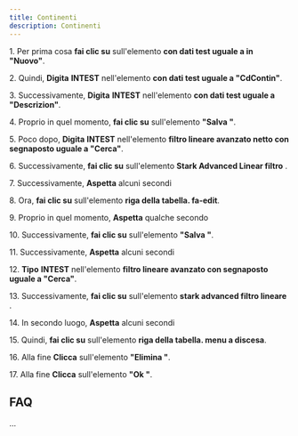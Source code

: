 ```yaml
---
title: Continenti
description: Continenti
---
```

1\. Per prima cosa **fai clic su** sull'elemento **con dati test uguale a in "Nuovo"**.  
  
2\. Quindi, **Digita** **INTEST** nell'elemento **con dati test uguale a "CdContin"**.  
  
3\. Successivamente, **Digita** **INTEST** nell'elemento **con dati test uguale a "Descrizion"**.  
  
4\. Proprio in quel momento, **fai clic su** sull'elemento **"Salva "**.  
  
5\. Poco dopo, **Digita** **INTEST** nell'elemento **filtro lineare avanzato netto con segnaposto uguale a "Cerca"**.  
  
6\. Successivamente, **fai clic su** sull'elemento **Stark Advanced Linear filtro** .  
  
7\. Successivamente, **Aspetta** alcuni secondi  
  
8\. Ora, **fai clic su** sull'elemento **riga della tabella. fa-edit**.  
  
9\. Proprio in quel momento, **Aspetta** qualche secondo  
  
10\. Successivamente, **fai clic su** sull'elemento **"Salva "**.  
  
11\. Successivamente, **Aspetta** alcuni secondi  
  
12\. **Tipo** **INTEST** nell'elemento **filtro lineare avanzato con segnaposto uguale a "Cerca"**.  
  
13\. Successivamente, **fai clic su** sull'elemento **stark advanced filtro lineare** .  
  
14\. In secondo luogo, **Aspetta** alcuni secondi  
  
15\. Quindi, **fai clic su** sull'elemento **riga della tabella. menu a discesa**.  
  
16\. Alla fine **Clicca** sull'elemento **"Elimina "**.  
  
17\. Alla fine **Clicca** sull'elemento **"Ok "**.  

FAQ
---

...